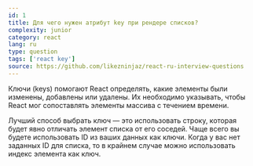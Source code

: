 ```yaml
---
id: 1
title: Для чего нужен атрибут key при рендере списков?
complexity: junior
category: react
lang: ru
type: question
tags: ['react key']
source: https://github.com/likezninjaz/react-ru-interview-questions
---
```

Ключи (keys) помогают React определять, какие элементы были изменены, добавлены или удалены. Их необходимо указывать, чтобы React мог сопоставлять элементы массива с течением времени.

Лучший способ выбрать ключ — это использовать строку, которая будет явно отличать элемент списка от его соседей. Чаще всего вы будете использовать ID из ваших данных как ключи. Когда у вас нет заданных ID для списка, то в крайнем случае можно использовать индекс элемента как ключ.
